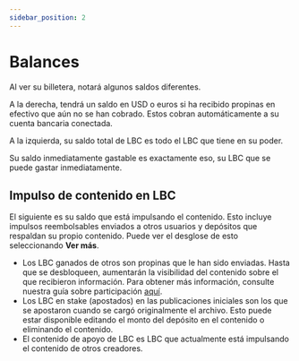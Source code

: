 ---
sidebar_position: 2
---

# Balances

Al ver su billetera, notará algunos saldos diferentes.

A la derecha, tendrá un saldo en USD o euros si ha recibido propinas en efectivo que aún no se han cobrado. Estos cobran automáticamente a su cuenta bancaria conectada.

A la izquierda, su saldo total de LBC es todo el LBC que tiene en su poder.

Su saldo inmediatamente gastable es exactamente eso, su LBC que se puede gastar inmediatamente.

## Impulso de contenido en LBC

El siguiente es su saldo que está impulsando el contenido. Esto incluye impulsos reembolsables enviados a otros usuarios y depósitos que respaldan su propio contenido. Puede ver el desglose de esto seleccionando **Ver más**.

- Los LBC ganados de otros son propinas que le han sido enviadas. Hasta que se desbloqueen, aumentarán la visibilidad del contenido sobre el que recibieron información. Para obtener más información, consulte nuestra guía sobre participación [aquí](https://help.odysee.tv/es/category/staking).
- Los LBC en stake (apostados) en las publicaciones iniciales son los que se apostaron cuando se cargó originalmente el archivo. Esto puede estar disponible editando el monto del depósito en el contenido o eliminando el contenido.
- El contenido de apoyo de LBC es LBC que actualmente está impulsando el contenido de otros creadores.